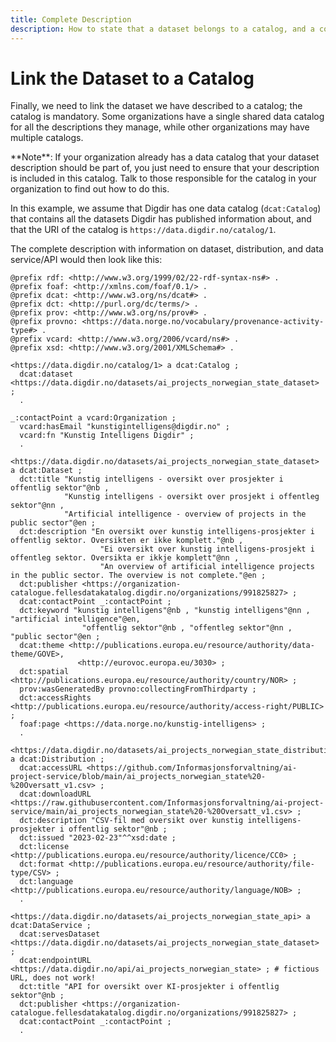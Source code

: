 ```yaml
---
title: Complete Description
description: How to state that a dataset belongs to a catalog, and a complete description of the dataset
---
```


# Link the Dataset to a Catalog

Finally, we need to link the dataset we have described to a catalog; the catalog is mandatory. Some organizations have a single shared data catalog for all the descriptions they manage, while other organizations may have multiple catalogs.

<Alert size='sm'>
    **Note**: If your organization already has a data catalog that your dataset description should be part of, you just
    need to ensure that your description is included in this catalog. Talk to those responsible for the catalog in your
    organization to find out how to do this.
</Alert>

In this example, we assume that Digdir has one data catalog (`dcat:Catalog`) that contains all the datasets Digdir has published information about, and that the URI of the catalog is `https://data.digdir.no/catalog/1`.

The complete description with information on dataset, distribution, and data service/API would then look like this:

```turtle
@prefix rdf: <http://www.w3.org/1999/02/22-rdf-syntax-ns#> .
@prefix foaf: <http://xmlns.com/foaf/0.1/> .
@prefix dcat: <http://www.w3.org/ns/dcat#> .
@prefix dct: <http://purl.org/dc/terms/> .
@prefix prov: <http://www.w3.org/ns/prov#> .
@prefix provno: <https://data.norge.no/vocabulary/provenance-activity-type#> .
@prefix vcard: <http://www.w3.org/2006/vcard/ns#> .
@prefix xsd: <http://www.w3.org/2001/XMLSchema#> .

<https://data.digdir.no/catalog/1> a dcat:Catalog ;
  dcat:dataset <https://data.digdir.no/datasets/ai_projects_norwegian_state_dataset> ;
  .

_:contactPoint a vcard:Organization ;
  vcard:hasEmail "kunstigintelligens@digdir.no" ;
  vcard:fn "Kunstig Intelligens Digdir" ;
  .

<https://data.digdir.no/datasets/ai_projects_norwegian_state_dataset> a dcat:Dataset ;
  dct:title "Kunstig intelligens - oversikt over prosjekter i offentlig sektor"@nb ,
            "Kunstig intelligens - oversikt over prosjekt i offentleg sektor"@nn ,
            "Artificial intelligence - overview of projects in the public sector"@en ;
  dct:description "En oversikt over kunstig intelligens-prosjekter i offentlig sektor. Oversikten er ikke komplett."@nb ,
                    "Ei oversikt over kunstig intelligens-prosjekt i offentleg sektor. Oversikta er ikkje komplett"@nn ,
                    "An overview of artificial intelligence projects in the public sector. The overview is not complete."@en ;
  dct:publisher <https://organization-catalogue.fellesdatakatalog.digdir.no/organizations/991825827> ;
  dcat:contactPoint _:contactPoint ;
  dct:keyword "kunstig intelligens"@nb , "kunstig intelligens"@nn , "artificial intelligence"@en,
                "offentlig sektor"@nb , "offentleg sektor"@nn , "public sector"@en ;
  dcat:theme <http://publications.europa.eu/resource/authority/data-theme/GOVE>,
               <http://eurovoc.europa.eu/3030> ;
  dct:spatial <http://publications.europa.eu/resource/authority/country/NOR> ;
  prov:wasGeneratedBy provno:collectingFromThirdparty ;
  dct:accessRights <http://publications.europa.eu/resource/authority/access-right/PUBLIC> ;
  foaf:page <https://data.norge.no/kunstig-intelligens> ;
  .

<https://data.digdir.no/datasets/ai_projects_norwegian_state_distribution> a dcat:Distribution ;
  dcat:accessURL <https://github.com/Informasjonsforvaltning/ai-project-service/blob/main/ai_projects_norwegian_state%20-%20Oversatt_v1.csv> ;
  dcat:downloadURL <https://raw.githubusercontent.com/Informasjonsforvaltning/ai-project-service/main/ai_projects_norwegian_state%20-%20Oversatt_v1.csv> ;
  dct:description "CSV-fil med oversikt over kunstig intelligens-prosjekter i offentlig sektor"@nb ;
  dct:issued "2023-02-23"^^xsd:date ;
  dct:license <http://publications.europa.eu/resource/authority/licence/CC0> ;
  dct:format <http://publications.europa.eu/resource/authority/file-type/CSV> ;
  dct:language <http://publications.europa.eu/resource/authority/language/NOB> ;
  .

<https://data.digdir.no/datasets/ai_projects_norwegian_state_api> a dcat:DataService ;
  dcat:servesDataset <https://data.digdir.no/datasets/ai_projects_norwegian_state_dataset> ;
  dcat:endpointURL <https://data.digdir.no/api/ai_projects_norwegian_state> ; # fictious URL, does not work!
  dct:title "API for oversikt over KI-prosjekter i offentlig sektor"@nb ;
  dct:publisher <https://organization-catalogue.fellesdatakatalog.digdir.no/organizations/991825827> ;
  dcat:contactPoint _:contactPoint ;
  .
```
